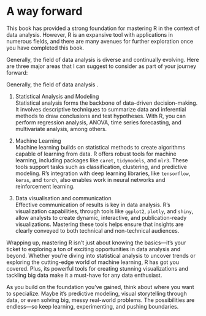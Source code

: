 # A way forward

This book has provided a strong foundation for mastering R in the context of data analysis. However, R is an expansive tool with applications in numerous fields, and there are many avenues for further exploration once you have completed this book.

Generally, the field of data analysis is diverse and continually evolving. Here are three major areas that I can suggest to consider as part of your journey forward:

Generally, the field of data analysis .

1.  Statistical Analysis and Modeling\
    Statistical analysis forms the backbone of data-driven decision-making. It involves descriptive techniques to summarize data and inferential methods to draw conclusions and test hypotheses. With R, you can perform regression analysis, ANOVA, time series forecasting, and multivariate analysis, among others.

2.  Machine Learning\
    Machine learning builds on statistical methods to create algorithms capable of learning from data. R offers robust tools for machine learning, including packages like `caret`, `tidymodels`, and `mlr3`. These tools support tasks such as classification, clustering, and predictive modeling. R's integration with deep learning libraries, like `tensorflow`, `keras`, and `torch`, also enables work in neural networks and reinforcement learning.

3.  Data visualisation and communication\
    Effective communication of results is key in data analysis. R's visualization capabilities, through tools like `ggplot2`, `plotly`, and `shiny`, allow analysts to create dynamic, interactive, and publication-ready visualizations. Mastering these tools helps ensure that insights are clearly conveyed to both technical and non-technical audiences.

Wrapping up, mastering R isn’t just about knowing the basics—it’s your ticket to exploring a ton of exciting opportunities in data analysis and beyond. Whether you’re diving into statistical analysis to uncover trends or exploring the cutting-edge world of machine learning, R has got you covered. Plus, its powerful tools for creating stunning visualizations and tackling big data make it a must-have for any data enthusiast.

As you build on the foundation you’ve gained, think about where you want to specialize. Maybe it’s predictive modeling, visual storytelling through data, or even solving big, messy real-world problems. The possibilities are endless—so keep learning, experimenting, and pushing boundaries.
